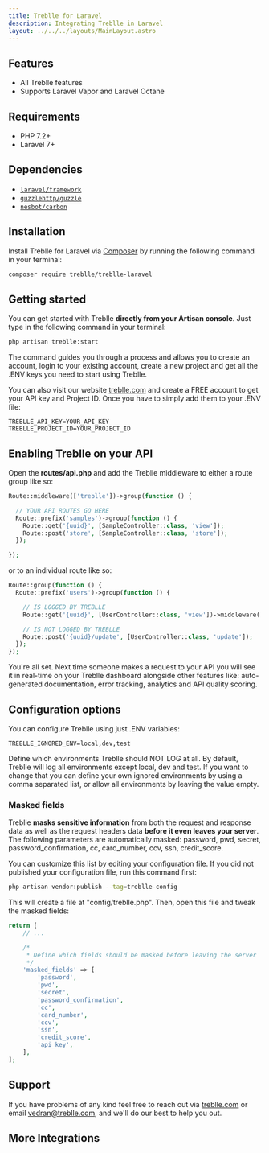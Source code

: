 ```yaml
---
title: Treblle for Laravel
description: Integrating Treblle in Laravel
layout: ../../../layouts/MainLayout.astro
---
```



## Features

- All Treblle features
- Supports Laravel Vapor and Laravel Octane

## Requirements

- PHP 7.2+
- Laravel 7+

## Dependencies

- [`laravel/framework`](https://packagist.org/packages/laravel/framework)
- [`guzzlehttp/guzzle`](https://packagist.org/packages/guzzlehttp/guzzle)
- [`nesbot/carbon`](https://packagist.org/packages/nesbot/carbon)

## Installation

Install Treblle for Laravel via [Composer](http://getcomposer.org/) by running the following command in your terminal:

```bash
composer require treblle/treblle-laravel
```

## Getting started

You can get started with Treblle **directly from your Artisan console**. Just type in the following command in your
terminal:

```bash
php artisan treblle:start
```

The command guides you through a process and allows you to create an account, login to your existing account, create a
new project and get all the .ENV keys you need to start using Treblle.

You can also visit our website [treblle.com](https://treblle.com) and create a FREE account to get your API key and Project ID. Once
you have to simply add them to your .ENV file:

```shell
TREBLLE_API_KEY=YOUR_API_KEY
TREBLLE_PROJECT_ID=YOUR_PROJECT_ID
```

## Enabling Treblle on your API

Open the **routes/api.php** and add the Treblle middleware to either a route group like so:

```php
Route::middleware(['treblle'])->group(function () {

  // YOUR API ROUTES GO HERE
  Route::prefix('samples')->group(function () {
    Route::get('{uuid}', [SampleController::class, 'view']);
    Route::post('store', [SampleController::class, 'store']);
  });

});
```

or to an individual route like so:

```php
Route::group(function () {
  Route::prefix('users')->group(function () {

    // IS LOGGED BY TREBLLE
    Route::get('{uuid}', [UserController::class, 'view'])->middleware('treblle');

    // IS NOT LOGGED BY TREBLLE
    Route::post('{uuid}/update', [UserController::class, 'update']);
  });
});
```

You're all set. Next time someone makes a request to your API you will see it in real-time on your Treblle dashboard
alongside other features like: auto-generated documentation, error tracking, analytics and API quality scoring.

## Configuration options

You can configure Treblle using just .ENV variables:

```shell
TREBLLE_IGNORED_ENV=local,dev,test
```

Define which environments Treblle should NOT LOG at all. By default, Treblle will log all environments except local, dev
and test. If you want to change that you can define your own ignored environments by using a comma separated list, or
allow all environments by leaving the value empty.

### Masked fields

Treblle **masks sensitive information** from both the request and response data as well as the request headers data
**before it even leaves your server**. The following parameters are automatically masked: password, pwd, secret,
password_confirmation, cc, card_number, ccv, ssn, credit_score.

You can customize this list by editing your configuration file. If you did not published your configuration file, run
this command first:

```bash
php artisan vendor:publish --tag=treblle-config
```

This will create a file at "config/treblle.php". Then, open this file and tweak the masked fields:

```php
return [
    // ...

    /*
     * Define which fields should be masked before leaving the server
     */
    'masked_fields' => [
        'password',
        'pwd',
        'secret',
        'password_confirmation',
        'cc',
        'card_number',
        'ccv',
        'ssn',
        'credit_score',
        'api_key',
    ],
];
```

## Support

If you have problems of any kind feel free to reach out via [treblle.com](https://treblle.com) or email vedran@treblle.com, and we'll
do our best to help you out.

## More Integrations

<TreblleIntegrations />

